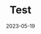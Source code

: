 ---
title: Test
date: '2023-05-19'
tags: []
draft: false
summary: Rushi is testing things
images: []
layout: PostLayout
canonicalUrl:
---
